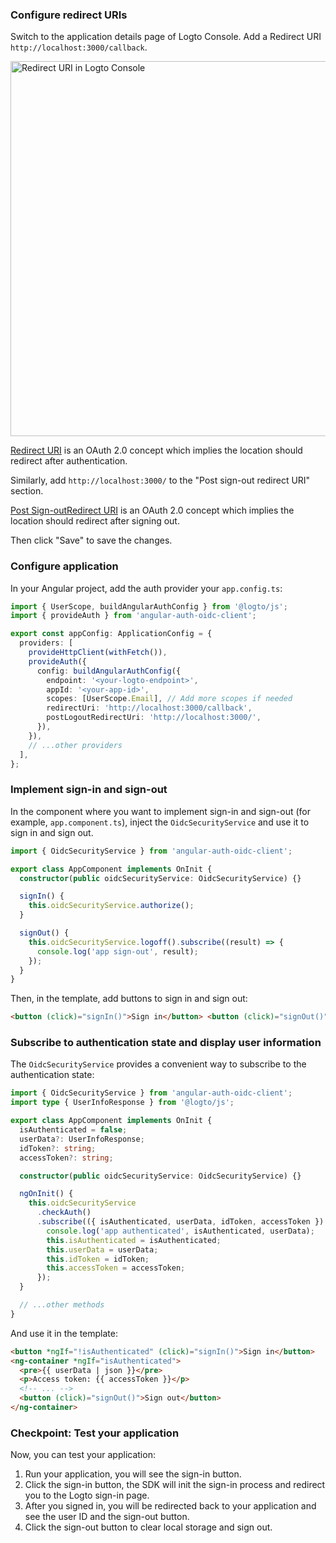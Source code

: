 
<AssumingUrl />

<SignInFlowSummary />

### Configure redirect URIs

Switch to the application details page of Logto Console. Add a Redirect URI `http://localhost:3000/callback`.

<img alt="Redirect URI in Logto Console" src={redirectUriFigure} width="600px" />

[Redirect URI](https://www.oauth.com/oauth2-servers/redirect-uris/) is an OAuth 2.0 concept which implies the location should redirect after authentication.

Similarly, add `http://localhost:3000/` to the "Post sign-out redirect URI" section.

[Post Sign-outRedirect URI](https://openid.net/specs/openid-connect-rpinitiated-1_0.html#RPLogout) is an OAuth 2.0 concept which implies the location should redirect after signing out.

Then click "Save" to save the changes.

### Configure application

In your Angular project, add the auth provider your `app.config.ts`:

```ts
import { UserScope, buildAngularAuthConfig } from '@logto/js';
import { provideAuth } from 'angular-auth-oidc-client';

export const appConfig: ApplicationConfig = {
  providers: [
    provideHttpClient(withFetch()),
    provideAuth({
      config: buildAngularAuthConfig({
        endpoint: '<your-logto-endpoint>',
        appId: '<your-app-id>',
        scopes: [UserScope.Email], // Add more scopes if needed
        redirectUri: 'http://localhost:3000/callback',
        postLogoutRedirectUri: 'http://localhost:3000/',
      }),
    }),
    // ...other providers
  ],
};
```

### Implement sign-in and sign-out

In the component where you want to implement sign-in and sign-out (for example, `app.component.ts`), inject the `OidcSecurityService` and use it to sign in and sign out.

```ts
import { OidcSecurityService } from 'angular-auth-oidc-client';

export class AppComponent implements OnInit {
  constructor(public oidcSecurityService: OidcSecurityService) {}

  signIn() {
    this.oidcSecurityService.authorize();
  }

  signOut() {
    this.oidcSecurityService.logoff().subscribe((result) => {
      console.log('app sign-out', result);
    });
  }
}
```

Then, in the template, add buttons to sign in and sign out:

```html
<button (click)="signIn()">Sign in</button> <button (click)="signOut()">Sign out</button>
```

### Subscribe to authentication state and display user information

The `OidcSecurityService` provides a convenient way to subscribe to the authentication state:

```ts
import { OidcSecurityService } from 'angular-auth-oidc-client';
import type { UserInfoResponse } from '@logto/js';

export class AppComponent implements OnInit {
  isAuthenticated = false;
  userData?: UserInfoResponse;
  idToken?: string;
  accessToken?: string;

  constructor(public oidcSecurityService: OidcSecurityService) {}

  ngOnInit() {
    this.oidcSecurityService
      .checkAuth()
      .subscribe(({ isAuthenticated, userData, idToken, accessToken }) => {
        console.log('app authenticated', isAuthenticated, userData);
        this.isAuthenticated = isAuthenticated;
        this.userData = userData;
        this.idToken = idToken;
        this.accessToken = accessToken;
      });
  }

  // ...other methods
}
```

And use it in the template:

```html
<button *ngIf="!isAuthenticated" (click)="signIn()">Sign in</button>
<ng-container *ngIf="isAuthenticated">
  <pre>{{ userData | json }}</pre>
  <p>Access token: {{ accessToken }}</p>
  <!-- ... -->
  <button (click)="signOut()">Sign out</button>
</ng-container>
```

### Checkpoint: Test your application

Now, you can test your application:

1. Run your application, you will see the sign-in button.
2. Click the sign-in button, the SDK will init the sign-in process and redirect you to the Logto sign-in page.
3. After you signed in, you will be redirected back to your application and see the user ID and the sign-out button.
4. Click the sign-out button to clear local storage and sign out.
